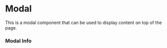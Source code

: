 

<Meta of={Story} />

# Modal
This is a modal component that can be used to display content on top of the page.

### Modal Info

<Canvas of={Story.ModalInfo} layout="centered" />